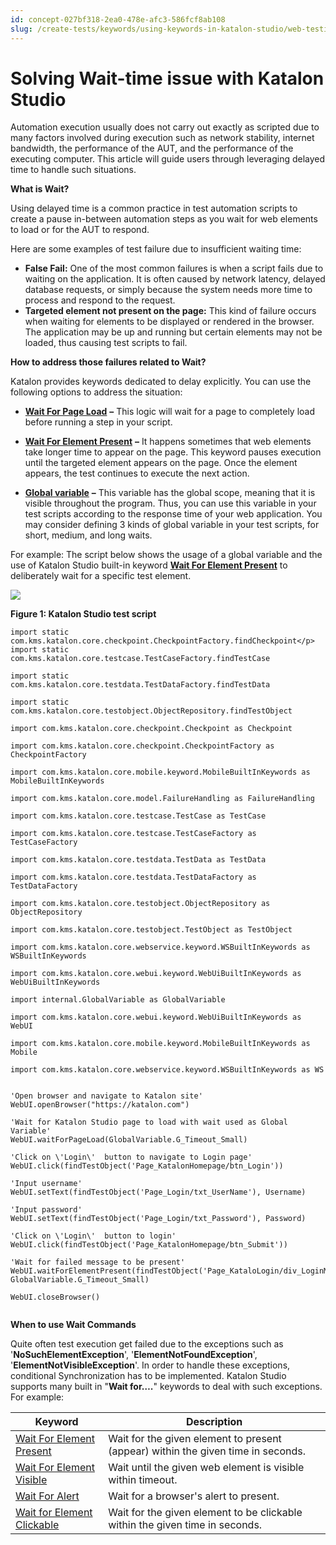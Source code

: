 ```yaml
---
id: concept-027bf318-2ea0-478e-afc3-586fcf8ab108
slug: /create-tests/keywords/using-keywords-in-katalon-studio/web-testing/solving-wait-time-issue-with-katalon-studio
---
```


# Solving Wait-time issue with Katalon Studio

Automation execution usually does not carry out exactly as scripted due to many factors involved during execution such as network stability, internet bandwidth, the performance of the AUT, and the performance of the executing computer. This article will guide users through leveraging delayed time to handle such situations.

**What is Wait?**

Using delayed time is a common practice in test automation scripts to create a pause in-between automation steps as you wait for web elements to load or for the AUT to respond.

Here are some examples of test failure due to insufficient waiting time:

-   **False Fail:** One of the most common failures is when a script fails due to waiting on the application. It is often caused by network latency, delayed database requests, or simply because the system needs more time to process and respond to the request.
-   **Targeted element not present on the page:** This kind of failure occurs when waiting for elements to be displayed or rendered in the browser. The application may be up and running but certain elements may not be loaded, thus causing test scripts to fail.

**How to address those failures related to Wait?**

Katalon provides keywords dedicated to delay explicitly. You can use the following options to address the situation:

-   [**Wait For Page Load**](https://docs.katalon.com/katalon-studio/docs/webui-wait-for-page-load.html) **–** This logic will wait for a page to completely load before running a step in your script.

-   [**Wait For Element Present**](https://docs.katalon.com/katalon-studio/docs/webui-wait-for-element-present.html) **–** It happens sometimes that web elements take longer time to appear on the page. This keyword pauses execution until the targeted element appears on the page. Once the element appears, the test continues to execute the next action.

-   [**Global variable**](https://docs.katalon.com/katalon-studio/docs/variable-types.html) **–** This variable has the global scope, meaning that it is visible throughout the program. Thus, you can use this variable in your test scripts according to the response time of your web application. You may consider defining 3 kinds of global variable in your test scripts, for short, medium, and long waits.

For example: The script below shows the usage of a global variable and the use of Katalon Studio built-in keyword [**Wait For Element Present**](https://docs.katalon.com/katalon-studio/docs/mobile-wait-for-element-present.html) to deliberately wait for a specific test element.

<img src="https://github.com/katalon-studio/docs-images/raw/master/katalon-studio/tutorials/solving_common_issue_wait_time/Wait-For-Element-Present.png" />

**Figure 1: Katalon Studio test script**

```
import static com.kms.katalon.core.checkpoint.CheckpointFactory.findCheckpoint</p>
import static com.kms.katalon.core.testcase.TestCaseFactory.findTestCase
 
import static com.kms.katalon.core.testdata.TestDataFactory.findTestData
 
import static com.kms.katalon.core.testobject.ObjectRepository.findTestObject
 
import com.kms.katalon.core.checkpoint.Checkpoint as Checkpoint
 
import com.kms.katalon.core.checkpoint.CheckpointFactory as CheckpointFactory
 
import com.kms.katalon.core.mobile.keyword.MobileBuiltInKeywords as MobileBuiltInKeywords
 
import com.kms.katalon.core.model.FailureHandling as FailureHandling
 
import com.kms.katalon.core.testcase.TestCase as TestCase
 
import com.kms.katalon.core.testcase.TestCaseFactory as TestCaseFactory
 
import com.kms.katalon.core.testdata.TestData as TestData
 
import com.kms.katalon.core.testdata.TestDataFactory as TestDataFactory
 
import com.kms.katalon.core.testobject.ObjectRepository as ObjectRepository
 
import com.kms.katalon.core.testobject.TestObject as TestObject
 
import com.kms.katalon.core.webservice.keyword.WSBuiltInKeywords as WSBuiltInKeywords
 
import com.kms.katalon.core.webui.keyword.WebUiBuiltInKeywords as WebUiBuiltInKeywords
 
import internal.GlobalVariable as GlobalVariable
 
import com.kms.katalon.core.webui.keyword.WebUiBuiltInKeywords as WebUI
 
import com.kms.katalon.core.mobile.keyword.MobileBuiltInKeywords as Mobile
 
import com.kms.katalon.core.webservice.keyword.WSBuiltInKeywords as WS


```

```
'Open browser and navigate to Katalon site'
WebUI.openBrowser("https://katalon.com")
 
'Wait for Katalon Studio page to load with wait used as Global Variable'
WebUI.waitForPageLoad(GlobalVariable.G_Timeout_Small)
 
'Click on \'Login\'  button to navigate to Login page'
WebUI.click(findTestObject('Page_KatalonHomepage/btn_Login'))
 
'Input username'
WebUI.setText(findTestObject('Page_Login/txt_UserName'), Username)
 
'Input password'
WebUI.setText(findTestObject('Page_Login/txt_Password'), Password)
 
'Click on \'Login\'  button to login'
WebUI.click(findTestObject('Page_KatalonHomepage/btn_Submit'))
 
'Wait for failed message to be present'
WebUI.waitForElementPresent(findTestObject('Page_KataloLogin/div_LoginMessage'), GlobalVariable.G_Timeout_Small)
 
WebUI.closeBrowser()


```

**When to use Wait Commands**

Quite often test execution get failed due to the exceptions such as '**NoSuchElementException**', '**ElementNotFoundException**', '**ElementNotVisibleException**'. In order to handle these exceptions, conditional Synchronization has to be implemented. Katalon Studio supports many built in "**Wait for….**" keywords to deal with such exceptions. For example:

<table><tr><th>Keyword</th><th>Description</th></tr><tbody><tr><td><a href="/create-tests/keywords/keyword-description-in-katalon-studio/web-ui-keywords/webui-wait-for-element-present" >Wait For Element Present</a></td><td>Wait for the given element to present (appear) within the given time in seconds.</td></tr><tr><td><a href="/create-tests/keywords/keyword-description-in-katalon-studio/web-ui-keywords/webui-wait-for-element-visible" >Wait For Element Visible</a></td><td>Wait until the given web element is visible within timeout.</td></tr><tr><td><a href="/create-tests/keywords/keyword-description-in-katalon-studio/web-ui-keywords/webui-wait-for-alert" >Wait For Alert</a></td><td>Wait for a browser's alert to present.</td></tr><tr><td><a href="/create-tests/keywords/keyword-description-in-katalon-studio/web-ui-keywords/webui-wait-for-element-clickable" >Wait for Element Clickable</a></td><td>Wait for the given element to be clickable within the given time in seconds.</td></tr></tbody></table>